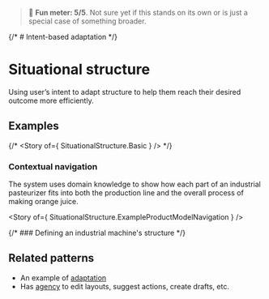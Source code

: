 
> 🧪 **Fun meter: 5/5**. Not sure yet if this stands on its own or is just a special case of something broader.

<Meta of={SituationalStructure} />

{/* # Intent-based adaptation */}
# Situational structure

Using user’s intent to adapt structure to help them reach their desired outcome more efficiently.

## Examples

{/* <Story of={ SituationalStructure.Basic } /> */}

### Contextual navigation

The system uses domain knowledge to show how each part of an industrial pasteurizer fits into both
the production line and the overall process of making orange juice.

<Story of={ SituationalStructure.ExampleProductModelNavigation } />

{/* ### Defining an industrial machine's structure */}

## Related patterns

- An example of [adaptation](../?path=/docs/foundations-adaptation--docs)
- Has [agency](../?path=/docs/foundations-agency--docs) to edit layouts, suggest actions, create drafts, etc.